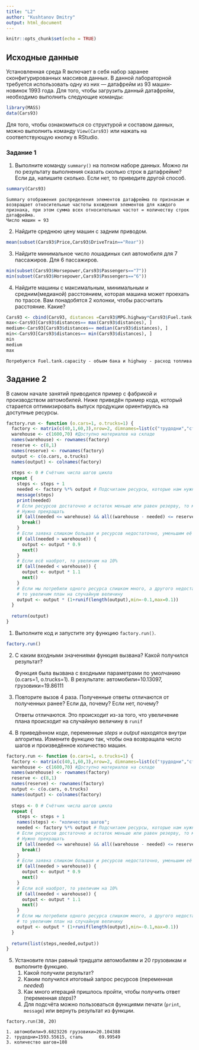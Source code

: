 ```yaml
---
title: "L2"
author: "Kushtanov Dmitry"
output: html_document
---
```


```r
knitr::opts_chunk$set(echo = TRUE)
```

## Исходные данные
Установленная среда R включает в себя набор заранее сконфигурированных массивов данных.
В данной лабораторной требуется использовать одну из них  — датафрейм из 93 машин-новинок 1993 года.
Для того, чтобы загрузить данный датафрейм, необходимо выполнить следующие команды:

```r
library(MASS)
data(Cars93)
```
Для того, чтобы ознакомиться со структурой и составом данных, можно выполнить команду ``View(Cars93)`` 
или нажать на соответствующую кнопку в RStudio.

### Задание 1
1. Выполните команду ``summary()`` на полном наборе данных. Можно ли по результату выполнения сказать сколько строк в датафрейме?
Если да, напишите сколько. Если нет, то приведите другой способ.

```r
summary(Cars93)
```

    Summary отображения распределения элементов датафрейма по признакам и возвращает относительные частоты вхождения элементов для каждого признака, при этом сумма всех относительных частот = количеству строк датафрейма.
    Число машин = 93

2. Найдите среднюю цену машин с задним приводом.

```r
mean(subset(Cars93$Price,Cars93$DriveTrain=="Rear"))
```

3. Найдите минимальное число лошадиных сил автомобиля для 7 пассажиров. Для 6 пассажиров.

```r
min(subset(Cars93$Horsepower,Cars93$Passengers=="7"))
min(subset(Cars93$Horsepower,Cars93$Passengers=="6"))
```

4. Найдите машины с максимальным, минимальным и средним(медианой) расстоянием, которая машина может проехать по трассе.
Вам понадобятся 2 колонки, чтобы рассчитать расстояние. Какие?

```r
Cars93 <- cbind(Cars93, distances =Cars93$MPG.highway*Cars93$Fuel.tank.capacity)
max<-Cars93[Cars93$distances== max(Cars93$distances), ]
medium<-Cars93[Cars93$distances== median(Cars93$distances), ]
min<-Cars93[Cars93$distances== min(Cars93$distances), ]
min
medium
max
```

    Потребуются Fuel.tank.capacity - объем бака и highway - расход топлива

## Задание 2
В самом начале занятий приводился пример с фабрикой и производством автомобилей.
Ниже приведён пример кода, который старается оптимизировать выпуск продукции ориентируясь на доступные ресурсы.
```r
factory.run <- function (o.cars=1, o.trucks=1) {
  factory <- matrix(c(40,1,60,3),nrow=2, dimnames=list(c("трудодни","сталь"),c("автомобили","грузовики")))
  warehouse <- c(1600,70) #Доступно материалов на складе
  names(warehouse) <- rownames(factory)
  reserve <- c(8,1)
  names(reserve) <- rownames(factory)
  output <- c(o.cars, o.trucks)
  names(output) <- colnames(factory)
  
  steps <- 0 # Счётчик числа шагов цикла
  repeat {
    steps <- steps + 1
    needed <- factory %*% output # Подсчитаем ресурсы, которые нам нужны для производства требуемого кол-ва машин
    message(steps)
    print(needed)
    # Если ресурсов достаточно и остаток меньше или равен резерву, то мы произвели максимум возможного.
    # Нужно прекращать
    if (all(needed <= warehouse) && all((warehouse - needed) <= reserve)) {
      break()
    }
    # Если заявка слишком большая и ресурсов недостаточно, уменьшим её на 10%
    if (all(needed > warehouse)) {
      output <- output * 0.9
      next()
    }
    # Если всё наоброт, то увеличим на 10%
    if (all(needed < warehouse)) {
      output <- output * 1.1
      next()
    }
    # Если мы потребили одного ресурса слишком много, а другого недостаточно,
    # то увеличим план на случайную величину
    output <- output * (1+runif(length(output),min=-0.1,max=0.1))
  }
  
  return(output)
}
```
1. Выполните код и запустите эту функцию ``factory.run()``.

```r
factory.run()
```

2. С каким входными значениями функция вызвана? Какой получился результат?

    Функция была вызвана с входными параметрами по умолчанию (o.cars=1, o.trucks=1). В результате: автомобили=10.13097, грузовики=19.86111

3. Повторите вызов 4 раза. Полученные ответы отличаются от полученных ранее? Если да, почему? Если нет, почему?

    Ответы отличаются. Это происходит из-за того, что увеличение плана происходит на случайную величину в `runif`

4. В приведённом коде, переменные _steps_ и _output_ находятся внутри алгоритма.
Измените функцию так, чтобы она возвращала число шагов и произведённое количество машин.

```r
factory.run <- function (o.cars=1, o.trucks=1) {
  factory <- matrix(c(40,1,60,3),nrow=2, dimnames=list(c("трудодни","сталь"),c("автомобили","грузовики")))
  warehouse <- c(1600,70) #Доступно материалов на складе
  names(warehouse) <- rownames(factory)
  reserve <- c(8,1)
  names(reserve) <- rownames(factory)
  output <- c(o.cars, o.trucks)
  names(output) <- colnames(factory)
  
  steps <- 0 # Счётчик числа шагов цикла
  repeat {
    steps <- steps + 1
    names(steps) <- "количество шагов";
    needed <- factory %*% output # Подсчитаем ресурсы, которые нам нужны для производства требуемого кол-ва машин
    # Если ресурсов достаточно и остаток меньше или равен резерву, то мы произвели максимум возможного.
    # Нужно прекращать
    if (all(needed <= warehouse) && all((warehouse - needed) <= reserve)) {
      break()
    }
    # Если заявка слишком большая и ресурсов недостаточно, уменьшим её на 10%
    if (all(needed > warehouse)) {
      output <- output * 0.9
      next()
    }
    # Если всё наоброт, то увеличим на 10%
    if (all(needed < warehouse)) {
      output <- output * 1.1
      next()
    }
    # Если мы потребили одного ресурса слишком много, а другого недостаточно,
    # то увеличим план на случайную величину
    output <- output * (1+runif(length(output),min=-0.1,max=0.1))
  }
  
  return(list(steps,needed,output))
}
```

5. Установите план равный тридцати автомобилям и 20 грузовикам и выполните функцию.
   1. Какой получили результат?
   2. Каким получился итоговый запрос ресурсов (переменная _needed_)
   3. Как много итераций пришлось пройти, чтобы получить ответ (переменная _steps_)? 
   4. Для подсчёта можно пользоваться функциями печати (``print``, ``message``) или вернуть результат из функции.
   
```
factory.run(30, 20)
```

    1. автомобили=9.682322б грузовики=20.104388
    2. трудодни=1593.55615, сталь      69.99549
    3. количество шагов=108
    